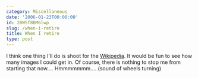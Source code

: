 ```yaml
---
category: Miscellaneous
date: '2006-01-23T00:00:00'
id: 20WSf8BM6lwp
slug: /when-i-retire
title: When I retire
type: post
---
```


I think one thing I'll do is shoot for the
[Wikipedia](http://en.wikipedia.org/). It would be fun to see how
many images I could get in. Of course, there is nothing to stop me
from starting that now.... Hmmmmmmm.... (sound of wheels turning)
